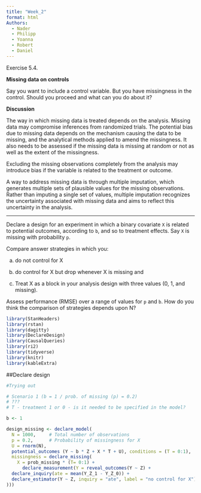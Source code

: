 ```yaml
---
title: "Week_2"
format: html
Authors:
  - Nader
  - Philipp
  - Yoanna
  - Robert
  - Daniel
---
```


Exercise 5.4.

**Missing data on controls**

Say you want to include a control variable. But you have missingness in the control. Should you proceed and what can you do about it?

**Discussion**

The way in which missing data is treated depends on the analysis. Missing data may compromise inferences from randomized trials. The potential bias due to missing data depends on the mechanism causing the data to be missing, and the analytical methods applied to amend the missingness. It also needs to be assessed if the missing data is missing at random or not as well as the extent of the missingness.

Excluding the missing observations completely from the analysis may introduce bias if the variable is related to the treatment or outcome.

A way to address missing data is through multiple imputation, which generates multiple sets of plausible values for the missing observations. Rather than imputing a single set of values, multiple imputation recognizes the uncertainty associated with missing data and aims to reflect this uncertainty in the analysis.

------------------------------------------------------------------------

Declare a design for an experiment in which a binary covariate `X` is related to potential outcomes, according to `b`, and so to treatment effects. Say `X` is missing with probability `p`.

Compare answer strategies in which you:

a.  do not control for X

b.  do control for X but drop whenever X is missing and

c.  Treat X as a block in your analysis design with three values (0, 1, and missing).

Assess performance (RMSE) over a range of values for `p` and `b`. How do you think the comparison of strategies depends upon N?

```r
library(StanHeaders)
library(rstan)
library(dagitty)
library(DeclareDesign)
library(CausalQueries)
library(ri2)
library(tidyverse)
library(knitr)
library(kableExtra)
```

##Declare design

```r

#Trying out 

# Scenario 1 (b = 1 / prob. of missing (p) = 0.2)
# ???
# T - treatment 1 or 0 - is it needed to be specified in the model?

b <- 1

design_missing <- declare_model(
  N = 1000,     # Total number of observations
  p = 0.2,      # Probability of missingness for X
  U = rnorm(N),
  potential_outcomes (Y ~ b * Z + X * T + U), conditions = (T = 0:1),
  missingness = declare_missing(
    X = prob_missing * (T= 0:1) +
      declare_measurement(Y = reveal_outcomes(Y ~ Z) +
  declare_inquiry(ate = mean(Y_Z_1 - Y_Z_0)) +
  declare_estimator(Y ~ Z, inquiry = "ate", label = "no control for X") 
)))
 
```
